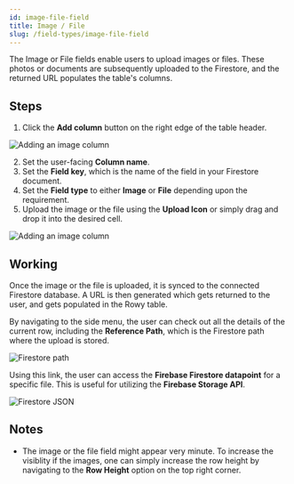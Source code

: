 ```yaml
---
id: image-file-field
title: Image / File
slug: /field-types/image-file-field
---
```



The Image or File fields enable users to upload images or files. These photos or documents are subsequently 
uploaded to the Firestore, and the returned URL populates the table's columns.

## Steps

1. Click the **Add column** button on the right edge of the table header.

<img 
   src = {imageField}
   alt = "Adding an image column"
/>

2. Set the user-facing **Column name**.
3. Set the **Field key**, which is the name of the field in your Firestore
   document.
4. Set the **Field type** to either **Image** or **File** depending upon the requirement.
5. Upload the image or the file using the **Upload Icon** or simply drag and drop it into the desired cell.

<img 
   src = {populatedField}
   alt = "Adding an image column"
/>

## Working

Once the image or the file is uploaded, it is synced to the connected Firestore database.
A URL is then generated which gets returned to the user, and gets populated in the Rowy table.

By navigating to the side menu, the user can check out all the details of the current row, including
the **Reference Path**, which is the Firestore path where the upload is stored.

<img 
   src = {firestorePath}
   alt = "Firestore path"
/>

Using this link, the user can access the **Firebase Firestore datapoint** for a specific file. 
This is useful for utilizing the **Firebase Storage API**.

<img 
   src = {firestoreJSON}
   alt = "Firestore JSON"
/>

## Notes

- The image or the file field might appear very minute. To increase the visiblity if the images, one can simply
increase the row height by navigating to the **Row Height** option on the top right corner.